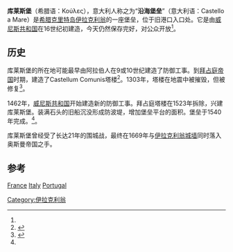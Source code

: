 {{Infobox military installation
| name = 库莱斯堡
| native_name = Castello a Mare
| partof = [[伊拉克利翁城墙|伊拉克利翁城墙]]
| location = [[希腊|希腊]][[克里特岛|克里特岛]][[伊拉克利翁|伊拉克利翁]]
| image = [[File:Venitian_Fortress_of_Koules.jpg|300px]]
| type = 堡垒
| coordinates = {{coord|35|20|40.7|N|25|8|12.66|E|type:landmark|display=inline}}
| image_map = [[File:Carte_pour_Koules.jpg|300px]]
| open_to_public = 是
| website    = {{URL|koules.efah.gr}}
| site_area = {{convert|3,600|m2|abbr=on}}
| built = 1523–1540
| builder = [[威尼斯共和国|威尼斯共和国]]
}}
'''库莱斯堡'''（希腊语：Κούλες），意大利人称之为“'''沿海堡垒'''”（意大利语：Castello a Mare）是[[希腊|希腊]][[克里特岛|克里特岛]][[伊拉克利翁|伊拉克利翁]]的一座堡垒，位于旧港口入口处。它是由[[威尼斯共和国|威尼斯共和国]]在16世纪初建造，今天仍然保存完好，对公众开放<ref name=heraklion-crete.org/>。

==历史==
库莱斯堡的所在地可能最早由阿拉伯人在9或10世纪建造了防御工事。到[[拜占庭帝国|拜占庭帝国]]时期，建造了Castellum Comunis塔楼<ref name=explorecrete>{{cite web|title=The Venetian Castello a Mare in Heraklion |url=http://www.explorecrete.com/Heraklion/EN17-Heraklion-koules.html |website=Explore Crete |accessdate=2015-08-20 |deadurl=yes |archiveurl=https://web.archive.org/web/20150406163652/http://www.explorecrete.com/Heraklion/EN17-Heraklion-koules.html |archivedate=2015-04-06 }}</ref>。1303年，塔楼在地震中被摧毁，但被修复<ref name=heraklion-crete.org>{{cite web|title=Koules Fortress|url=http://www.heraklion-crete.org/koules.html|website=Heraklion-Crete.org|accessdate=2015-08-20|archive-date=2017-11-24|archive-url=https://web.archive.org/web/20171124114337/http://www.heraklion-crete.org/koules.html|dead-url=yes}}</ref>。

1462年，[[威尼斯共和国|威尼斯共和国]]开始建造新的防御工事。拜占庭塔楼在1523年拆除，兴建库莱斯堡。装满石头的旧船沉没形成防波堤，增加堡垒平台的面积。堡垒于1540年完成。<ref name=explorecrete/>。

库莱斯堡曾经受了长达21年的围城战，最终在1669年与[[伊拉克利翁城墙|伊拉克利翁城墙]]同时落入奥斯曼帝国之手。

==参考==
[http://gallica.bnf.fr/ark:/12148/btv1b53011588n.r=castel%20di%20candia France] {{Wayback|url=http://gallica.bnf.fr/ark:/12148/btv1b53011588n.r=castel%20di%20candia |date=20161104153044 }} [http://www.internetculturale.it/jmms/iccuviewer/iccu.jsp?id=mag_GEO0024678&mode=all&teca=GeoWeb+-+Marciana Italy] {{Wayback|url=http://www.internetculturale.it/jmms/iccuviewer/iccu.jsp?id=mag_GEO0024678&mode=all&teca=GeoWeb+-+Marciana |date=20161026145844 }} [http://purl.pt/1679 Portugal] {{Webarchive|url=https://archive.is/20160428143225/http://purl.pt/1679 |date=2016-04-28 }}{{reflist}}
{{拉丁人治下的希腊}}
[[Category:伊拉克利翁|Category:伊拉克利翁]]